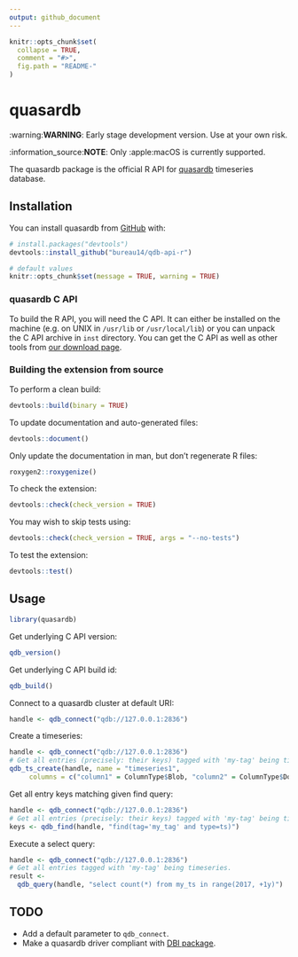 ```yaml
---
output: github_document
---
```


<!-- README.md is generated from README.Rmd. Please edit that file -->

```r
knitr::opts_chunk$set(
  collapse = TRUE,
  comment = "#>",
  fig.path = "README-"
)
```

# quasardb

:warning:**WARNING**: Early stage development version. Use at your own risk.

:information_source:**NOTE**: Only :apple:macOS is currently supported.

The quasardb package is the official R API for [quasardb](https://www.quasardb.net) timeseries database.

## Installation

<!-- TODO:
You can install the released version from CRAN with:
```r
install.packages("quasardb")
```
-->

You can install quasardb from [GitHub](https://github.com/bureau14/qdb-api-r) with:

```r
# install.packages("devtools")
devtools::install_github("bureau14/qdb-api-r")
```

```r
# default values
knitr::opts_chunk$set(message = TRUE, warning = TRUE)
```

### quasardb C API

To build the R API, you will need the C API. It can either be installed on the machine (e.g. on UNIX in `/usr/lib` or `/usr/local/lib`) or you can unpack the C API archive in `inst` directory. You can get the C API as well as other tools from [our download page](https://www.quasardb.net/-Get-).

### Building the extension from source

To perform a clean build:
```r
devtools::build(binary = TRUE)
```

To update documentation and auto-generated files:
```r
devtools::document()
```

Only update the documentation in man, but don't regenerate R files:
```r
roxygen2::roxygenize()
```

To check the extension:
```r
devtools::check(check_version = TRUE)
```

You may wish to skip tests using:
```r
devtools::check(check_version = TRUE, args = "--no-tests")
```

To test the extension:
```r
devtools::test()
```

## Usage

```r
library(quasardb)
```

Get underlying C API version:

```r
qdb_version()
```

Get underlying C API build id:
```r
qdb_build()
```

Connect to a quasardb cluster at default URI:
```r
handle <- qdb_connect("qdb://127.0.0.1:2836")
```

Create a timeseries:
```r
handle <- qdb_connect("qdb://127.0.0.1:2836")
# Get all entries (precisely: their keys) tagged with 'my-tag' being timeseries.
qdb_ts_create(handle, name = "timeseries1",
     columns = c("column1" = ColumnType$Blob, "column2" = ColumnType$Double))
```

Get all entry keys matching given find query:
```r
handle <- qdb_connect("qdb://127.0.0.1:2836")
# Get all entries (precisely: their keys) tagged with 'my-tag' being timeseries.
keys <- qdb_find(handle, "find(tag='my_tag' and type=ts)")
```

Execute a select query:
```r
handle <- qdb_connect("qdb://127.0.0.1:2836")
# Get all entries tagged with 'my-tag' being timeseries.
result <-
  qdb_query(handle, "select count(*) from my_ts in range(2017, +1y)")
```

## TODO

 - Add a default parameter to `qdb_connect`.
 - Make a quasardb driver compliant with [DBI package](https://www.rdocumentation.org/packages/DBI/).

